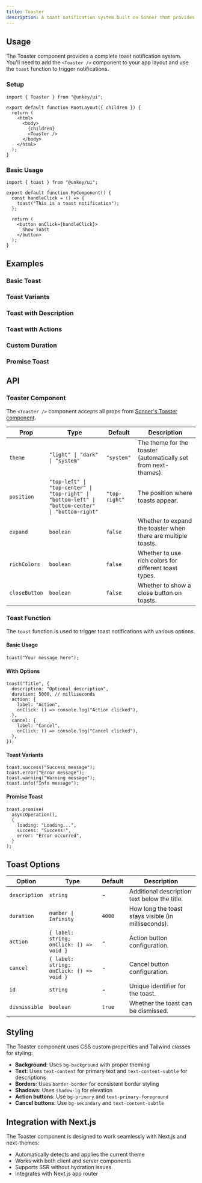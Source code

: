 ```yaml
---
title: Toaster
description: A toast notification system built on Sonner that provides customizable toast messages with themes, actions, and promise support.
---
```


## Usage

The Toaster component provides a complete toast notification system. You'll need to add the `<Toaster />` component to your app layout and use the `toast` function to trigger notifications.

### Setup

```tsx
import { Toaster } from "@unkey/ui";

export default function RootLayout({ children }) {
  return (
    <html>
      <body>
        {children}
        <Toaster />
      </body>
    </html>
  );
}
```

### Basic Usage

```tsx
import { toast } from "@unkey/ui";

export default function MyComponent() {
  const handleClick = () => {
    toast("This is a toast notification");
  };

  return (
    <button onClick={handleClick}>
      Show Toast
    </button>
  );
}
```

## Examples

### Basic Toast
<BasicToast />

### Toast Variants
<ToastVariants />

### Toast with Description
<ToastWithDescription />

### Toast with Actions
<ToastWithActions />

### Custom Duration
<ToastWithCustomDuration />

### Promise Toast
<ToastWithPromise />

## API

### Toaster Component

The `<Toaster />` component accepts all props from [Sonner's Toaster component](https://sonner.emilkowal.ski/toaster).

| Prop | Type | Default | Description |
|------|------|---------|-------------|
| `theme` | `"light" \| "dark" \| "system"` | `"system"` | The theme for the toaster (automatically set from next-themes). |
| `position` | `"top-left" \| "top-center" \| "top-right" \| "bottom-left" \| "bottom-center" \| "bottom-right"` | `"top-right"` | The position where toasts appear. |
| `expand` | `boolean` | `false` | Whether to expand the toaster when there are multiple toasts. |
| `richColors` | `boolean` | `false` | Whether to use rich colors for different toast types. |
| `closeButton` | `boolean` | `false` | Whether to show a close button on toasts. |

### Toast Function

The `toast` function is used to trigger toast notifications with various options.

#### Basic Usage

```tsx
toast("Your message here");
```

#### With Options

```tsx
toast("Title", {
  description: "Optional description",
  duration: 5000, // milliseconds
  action: {
    label: "Action",
    onClick: () => console.log("Action clicked"),
  },
  cancel: {
    label: "Cancel",
    onClick: () => console.log("Cancel clicked"),
  },
});
```

#### Toast Variants

```tsx
toast.success("Success message");
toast.error("Error message");
toast.warning("Warning message");
toast.info("Info message");
```

#### Promise Toast

```tsx
toast.promise(
  asyncOperation(),
  {
    loading: "Loading...",
    success: "Success!",
    error: "Error occurred",
  }
);
```

## Toast Options

| Option | Type | Default | Description |
|--------|------|---------|-------------|
| `description` | `string` | - | Additional description text below the title. |
| `duration` | `number \| Infinity` | `4000` | How long the toast stays visible (in milliseconds). |
| `action` | `{ label: string; onClick: () => void }` | - | Action button configuration. |
| `cancel` | `{ label: string; onClick: () => void }` | - | Cancel button configuration. |
| `id` | `string` | - | Unique identifier for the toast. |
| `dismissible` | `boolean` | `true` | Whether the toast can be dismissed. |

## Styling

The Toaster component uses CSS custom properties and Tailwind classes for styling:

- **Background**: Uses `bg-background` with proper theming
- **Text**: Uses `text-content` for primary text and `text-content-subtle` for descriptions
- **Borders**: Uses `border-border` for consistent border styling
- **Shadows**: Uses `shadow-lg` for elevation
- **Action buttons**: Use `bg-primary` and `text-primary-foreground`
- **Cancel buttons**: Use `bg-secondary` and `text-content-subtle`

## Integration with Next.js

The Toaster component is designed to work seamlessly with Next.js and next-themes:

- Automatically detects and applies the current theme
- Works with both client and server components
- Supports SSR without hydration issues
- Integrates with Next.js app router 